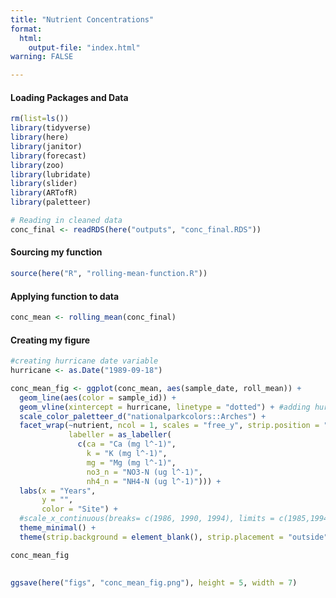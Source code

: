 ```yaml
---
title: "Nutrient Concentrations"
format:
  html: 
    output-file: "index.html"
warning: FALSE

---
```



#### Loading Packages and Data
```r
rm(list=ls())
library(tidyverse)
library(here)
library(janitor)
library(forecast)
library(zoo)
library(lubridate)
library(slider)
library(ARTofR)
library(paletteer)

```

```r
# Reading in cleaned data
conc_final <- readRDS(here("outputs", "conc_final.RDS"))
```


#### Sourcing my function
```r
source(here("R", "rolling-mean-function.R"))
```

#### Applying function to data
```r
conc_mean <- rolling_mean(conc_final)
```

#### Creating my figure
```r
#creating hurricane date variable
hurricane <- as.Date("1989-09-18")

conc_mean_fig <- ggplot(conc_mean, aes(sample_date, roll_mean)) +
  geom_line(aes(color = sample_id)) +
  geom_vline(xintercept = hurricane, linetype = "dotted") + #adding huricane to graph
  scale_color_paletteer_d("nationalparkcolors::Arches") +
  facet_wrap(~nutrient, ncol = 1, scales = "free_y", strip.position = "left",
             labeller = as_labeller(
               c(ca = "Ca (mg l^-1)", 
                 k = "K (mg l^-1)", 
                 mg = "Mg (mg l^-1)", 
                 no3_n = "NO3-N (ug l^-1)", 
                 nh4_n = "NH4-N (ug l^-1)"))) +
  labs(x = "Years",
       y = "",
       color = "Site") +
  #scale_x_continuous(breaks= c(1986, 1990, 1994), limits = c(1985,1994)) +
  theme_minimal() +
  theme(strip.background = element_blank(), strip.placement = "outside", strip.text.y = element_text(size = 7.5), axis.text.y = element_text(size = 6))

conc_mean_fig
  
```
```r
ggsave(here("figs", "conc_mean_fig.png"), height = 5, width = 7)
```

